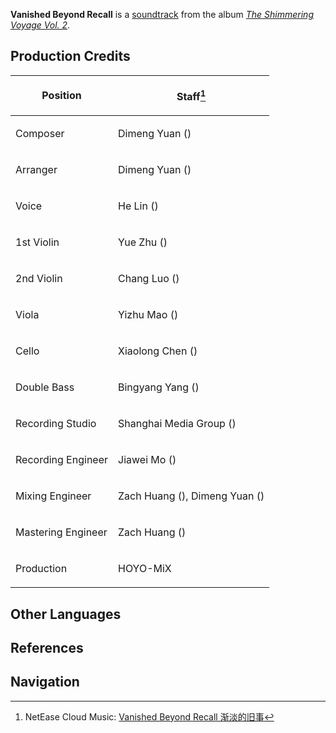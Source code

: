 {{Soundtrack Infobox
|title          =
|image          = The Shimmering Voyage Vol 2.png
|album          = The Shimmering Voyage Vol. 2
|disc           = 1
|number         = 20
|featured       =
|featured2      =
|featured3      =
|featured_disc  =
|featured_disc2 =
|featured_disc3 =
|youtube_id     = 2gFDQ2VcdUc
|spotify_id     = 2KiKCxUgXo6B4mJhbLrkAL
|played_in      = Event
|during         = [[Three Realms Gateway Offering]]
|domain         =
|previous       = Under the Sun
|next           = Nothing but a Dream
}}
'''Vanished Beyond Recall''' is a [[soundtrack]] from the album ''[[The Shimmering Voyage Vol. 2]]''.

==Production Credits==
{| class="wikitable" style="text-align:left; height:0.5em"
! Position
! Staff<ref>NetEase Cloud Music: [https://music.163.com/#/song?id=1973619540 Vanished Beyond Recall 渐淡的旧事]</ref>
|-
! Composer
| Dimeng Yuan ({{zh|苑迪萌}})
|-
! Arranger
| Dimeng Yuan ({{zh|苑迪萌}})
|-
! Voice
| He Lin ({{zh|林禾}})
|-
! 1st Violin
| Yue Zhu ({{zh|朱玥}})
|-
! 2nd Violin
| Chang Luo ({{zh|罗畅}})
|-
! Viola
| Yizhu Mao ({{zh|茅异竹}})
|-
! Cello
| Xiaolong Chen ({{zh|陈小龙}})
|-
! Double Bass
| Bingyang Yang ({{zh|杨冰洋}})
|-
! Recording Studio
| Shanghai Media Group ({{zh|上海广播大厦}})
|-
! Recording Engineer
| Jiawei Mo ({{zh|莫家伟}})
|-
! Mixing Engineer
| Zach Huang ({{zh|黄巍}}), Dimeng Yuan ({{zh|苑迪萌}})
|-
! Mastering Engineer
| Zach Huang ({{zh|黄巍}})
|-
! Production
| HOYO-MiX
|}
<!--
==Videos==
<gallery>
</gallery>

==Trivia==
-->
==Other Languages==
{{Other Languages
|en      = Vanished Beyond Recall
|zhs     = 渐淡的旧事
|zhs_rm  = Jiàn Dàn de Jiùshì
|zhs_tl  =
|ja      = 色褪せていく旧話
|ja_rm   = Iroaseteiku Kyuuwa
|ja_tl   = Fading Old Stories
|tr      = 
|tr_tl   = 
|it      = 
|it_tl   = 
}}

==References==
{{Reflist}}

==Navigation==
{{Soundtrack Navbox|The Shimmering Voyage}}
